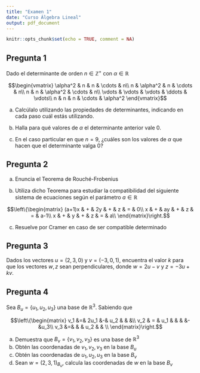 ```yaml
---
title: "Examen 1"
date: "Curso Álgebra Lineal"
output: pdf_document
---
```


```r
knitr::opts_chunk$set(echo = TRUE, comment = NA)
```

## Pregunta 1

Dado el determinante de orden $n\in\mathbb{Z}^+$ con $\alpha\in\mathbb{R}$

$$\begin{vmatrix}
\alpha^2 & n & n & \cdots & n\\
n & \alpha^2 & n & \cdots & n\\
n & n & \alpha^2 & \cdots & n\\
\vdots & \vdots & \vdots & \ddots & \vdots\\
n & n & n & \cdots & \alpha^2
\end{vmatrix}$$ 



(a) Calcúlalo utilizando las propiedades de determinantes, indicando en cada paso cuál estás utilizando. 

(b) Halla para qué valores de $\alpha$ el determinante anterior vale 0. 

(c) En el caso particular en que $n = 9$, ¿cuáles son los valores de $\alpha$ que hacen que el determinante valga 0? 

## Pregunta 2

(a) Enuncia el Teorema de Rouché-Frobenius 

(b) Utiliza dicho Teorema para estudiar la compatibilidad del siguiente sistema de ecuaciones según el parámetro $a\in\mathbb{R}$  

$$\left\{\begin{matrix}
(a+1)x & + & 2y & + & z & = & 0\\
x & + & ay & + & z & = & a-1\\
x & + & y & + & z & = & a\\
\end{matrix}\right.$$

(c) Resuelve por Cramer en caso de ser compatible determinado 



## Pregunta 3

Dados los vectores $u = (2,3,0)$ y $v = (-3,0,1)$, encuentra el valor $k$ para que los vectores $w,z$ sean perpendiculares, donde $w = 2u-v$ y $z = -3u+kv$. 

## Pregunta 4

Sea $B_u = \{u_1,u_2,u_3\}$ una base de $\mathbb{R}^3$. Sabiendo que

$$\left\{\begin{matrix}
v_1 &=& 2u_1 &-& u_2 & & &\\
v_2 & = & u_1 & & & &-&u_3\\
v_3 &=& & & u_2 & & \\
\end{matrix}\right.$$

(a) Demuestra que $B_v = \{v_1,v_2,v_3\}$ es una base de $\mathbb{R}^3$ 
(b) Obtén las coordenadas de $v_1,v_2,v_3$ en la base $B_u$ 
(c) Obtén las coordenadas de $u_1,u_2,u_3$ en la base $B_v$ 
(d) Sean $w = (2,3,1)_{B_u}$, calcula las coordenadas de $w$ en la base $B_v$ 